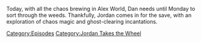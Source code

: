 {{DEFAULTSORT:
    #_EPISODE_0673:Jordan Takes The Wheel 8
}}{{Episode
    | title           = Jordan Takes The Wheel 8
    | caption         = Listen to this episode on [https://knowledgefight.libsyn.com/673-jordan-takes-the-wheel-8 Libsyn] [https://open.spotify.com/episode/5a5ZhfiuniR2i7tdecsjZL Spotify], Read the [[Transcript/673: Jordan Takes The Wheel 8|Unofficial Transcript]]
    | episodeNumber   = 673
    | length          = 01:37:39
    | airDate         = April 22, 2022
    | episodeType     = [[:Category:Jordan Takes the Wheel|Jordan Takes the Wheel]]
    | previousEpisode = [[672: April 18, 2022]]
    | nextEpisode     = [[674: April 22, 2022]]
}}

{{Stub}}

Today, with all the chaos brewing in Alex World, Dan needs until Monday to sort through the weeds. Thankfully, Jordan comes in for the save, with an exploration of chaos magic and ghost-clearing incantations.

[[Category:Episodes]]
[[Category:Jordan Takes the Wheel]]
